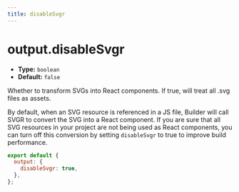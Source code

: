 ```yaml
---
title: disableSvgr
---
```


# output.disableSvgr

- **Type:** `boolean`
- **Default:** `false`

Whether to transform SVGs into React components. If true, will treat all .svg files as assets.

By default, when an SVG resource is referenced in a JS file, Builder will call SVGR to convert the SVG into a React component. If you are sure that all SVG resources in your project are not being used as React components, you can turn off this conversion by setting `disableSvgr` to true to improve build performance.

```js
export default {
  output: {
    disableSvgr: true,
  },
};
```
